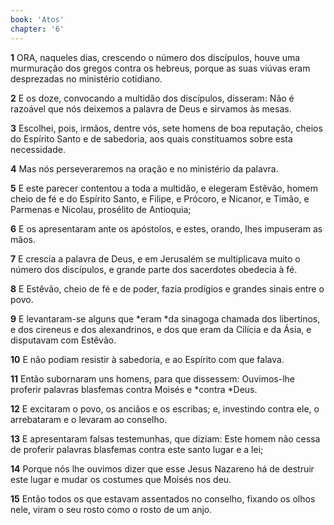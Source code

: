 ```yaml
---
book: 'Atos'
chapter: '6'
---
```


**1** ORA, naqueles dias, crescendo o número dos discípulos, houve uma murmuração dos gregos contra os hebreus, porque as suas viúvas eram desprezadas no ministério cotidiano.

**2** E os doze, convocando a multidão dos discípulos, disseram: Não é razoável que nós deixemos a palavra de Deus e sirvamos às mesas.

**3** Escolhei, pois, irmãos, dentre vós, sete homens de boa reputação, cheios do Espírito Santo e de sabedoria, aos quais constituamos sobre esta necessidade.

**4** Mas nós perseveraremos na oração e no ministério da palavra.

**5** E este parecer contentou a toda a multidão, e elegeram Estêvão, homem cheio de fé e do Espírito Santo, e Filipe, e Prócoro, e Nicanor, e Timão, e Parmenas e Nicolau, prosélito de Antioquia;

**6** E os apresentaram ante os apóstolos, e estes, orando, lhes impuseram as mãos.

**7** E crescia a palavra de Deus, e em Jerusalém se multiplicava muito o número dos discípulos, e grande parte dos sacerdotes obedecia à fé.

**8** E Estêvão, cheio de fé e de poder, fazia prodígios e grandes sinais entre o povo.

**9** E levantaram-se alguns que *eram *da sinagoga chamada dos libertinos, e dos cireneus e dos alexandrinos, e dos que eram da Cilícia e da Ásia, e disputavam com Estêvão.

**10** E não podiam resistir à sabedoria, e ao Espírito com que falava.

**11** Então subornaram uns homens, para que dissessem: Ouvimos-lhe proferir palavras blasfemas contra Moisés e *contra *Deus.

**12** E excitaram o povo, os anciãos e os escribas; e, investindo contra ele, o arrebataram e o levaram ao conselho.

**13** E apresentaram falsas testemunhas, que diziam: Este homem não cessa de proferir palavras blasfemas contra este santo lugar e a lei;

**14** Porque nós lhe ouvimos dizer que esse Jesus Nazareno há de destruir este lugar e mudar os costumes que Moisés nos deu.

**15** Então todos os que estavam assentados no conselho, fixando os olhos nele, viram o seu rosto como o rosto de um anjo.
